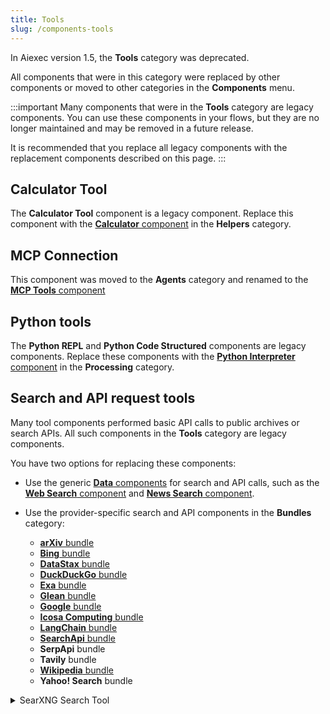 ```yaml
---
title: Tools
slug: /components-tools
---
```


In Aiexec version 1.5, the **Tools** category was deprecated.

All components that were in this category were replaced by other components or moved to other categories in the **Components** menu.

:::important
Many components that were in the **Tools** category are legacy components.
You can use these components in your flows, but they are no longer maintained and may be removed in a future release.

It is recommended that you replace all legacy components with the replacement components described on this page.
:::

## Calculator Tool

The **Calculator Tool** component is a legacy component.
Replace this component with the [**Calculator** component](/components-helpers#calculator) in the **Helpers** category.

## MCP Connection

This component was moved to the **Agents** category and renamed to the [**MCP Tools** component](/components-agents#mcp-connection)

## Python tools

The **Python REPL** and **Python Code Structured** components are legacy components.
Replace these components with the [**Python Interpreter** component](/components-processing#python-interpreter) in the **Processing** category.

## Search and API request tools

Many tool components performed basic API calls to public archives or search APIs.
All such components in the **Tools** category are legacy components.

You have two options for replacing these components:

* Use the generic [**Data** components](/components-data) for search and API calls, such as the [**Web Search** component](/components-data#web-search) and [**News Search** component](/components-data#news-search).

* Use the provider-specific search and API components in the **Bundles** category:

    * [**arXiv** bundle](/bundles-arxiv)
    * [**Bing** bundle](/bundles-bing)
    * [**DataStax** bundle](/bundles-datastax)
    * [**DuckDuckGo** bundle](/bundles-duckduckgo)
    * [**Exa** bundle](/bundles-exa)
    * [**Glean** bundle](/bundles-glean)
    * [**Google** bundle](/bundles-google)
    * [**Icosa Computing** bundle](/bundles-icosacomputing)
    * [**LangChain** bundle](/bundles-langchain)
    * [**SearchApi** bundle](/bundles-searchapi)
    * **SerpApi** bundle
    * **Tavily** bundle
    * [**Wikipedia** bundle](/bundles-wikipedia)
    * **Yahoo! Search** bundle

<details>
<summary>SearXNG Search Tool</summary>

The **SearXNG Search Tool** component is a legacy component.
Replace this component with a [**Data** component](/components-data) or another metasearch provider's [bundle](/components-bundle-components).

This component creates a tool for searching using SearXNG, a metasearch engine.
It accepts the following parameters:

| Name | Type | Description |
|------|------|-------------|
| url | String | Input parameter. The URL of the SearXNG instance. |
| max_results | Integer | Input parameter. The maximum number of results to return. |
| categories | List[String] | Input parameter. The categories to search in. |
| language | String | Input parameter. The language for the search results. |
| result_tool | Tool | Output parameter. A SearXNG search tool for use in LangChain. |

</details>
